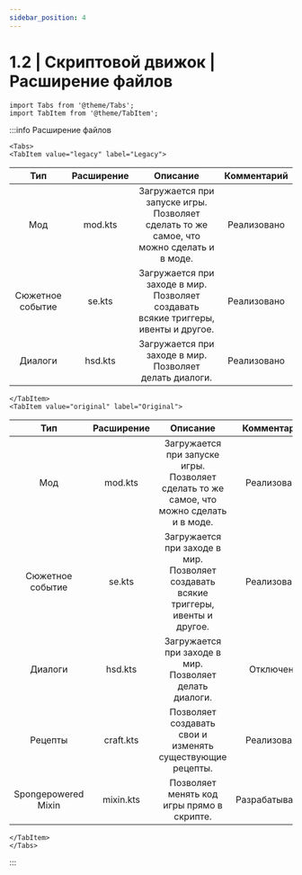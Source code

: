 ```yaml
---
sidebar_position: 4
---
```


# 1.2 | Скриптовой движок | Расширение файлов

```mdx-code-block
import Tabs from '@theme/Tabs';
import TabItem from '@theme/TabItem';
```
:::info Расширение файлов
```mdx-code-block
<Tabs>
<TabItem value="legacy" label="Legacy">
```
|         Тип         | Расширение |                                         Описание                                         |   Комментарий   |
|:-------------------:|:----------:|:----------------------------------------------------------------------------------------:|:---------------:|
|         Мод         |  mod.kts   | Загружается при запуске игры. Позволяет сделать то же самое, что можно сделать и в моде. |   Реализовано   |
|  Сюжетное событие   |   se.kts   |   Загружается при заходе в мир. Позволяет создавать всякие триггеры, ивенты и другое.    |   Реализовано   |
|       Диалоги       |  hsd.kts   |                 Загружается при заходе в мир. Позволяет делать диалоги.                  |   Реализовано   |
```mdx-code-block
</TabItem>
<TabItem value="original" label="Original">
```
|         Тип         | Расширение |                                         Описание                                         |   Комментарий   |
|:-------------------:|:----------:|:----------------------------------------------------------------------------------------:|:---------------:|
|         Мод         |  mod.kts   | Загружается при запуске игры. Позволяет сделать то же самое, что можно сделать и в моде. |   Реализовано   |
|  Сюжетное событие   |   se.kts   |   Загружается при заходе в мир. Позволяет создавать всякие триггеры, ивенты и другое.    |   Реализовано   |
|       Диалоги       |  hsd.kts   |                 Загружается при заходе в мир. Позволяет делать диалоги.                  |    Отключено    |
|       Рецепты       | craft.kts  |                Позволяет создавать свои и изменять существующие рецепты.                 |   Реализовано   |
| Spongepowered Mixin | mixin.kts  |                        Позволяет менять код игры прямо в скрипте.                        | Разрабатывается |
```mdx-code-block
</TabItem>
</Tabs>
```
:::